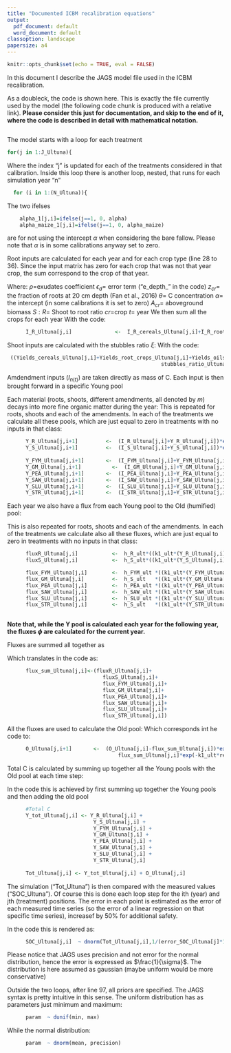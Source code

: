 ---
title: "Documented ICBM recalibration equations"
output:
  pdf_document: default
  word_document: default
classoption: landscape
papersize: a4
---



```{r setup, include=FALSE}
knitr::opts_chunk$set(echo = TRUE, eval = FALSE)
```

In this document I describe the JAGS model file used in the ICBM recalibration. 

As a doubleck, the code is shown here. This is exactly the file currently used by the model (the following code chunk is produced with a relative link).
**Please consider this just for documentation, and skip to the end of it, where the code is described in detail with mathematical notation.**

```{r, code=xfun::read_utf8('JAGS_ICBM_3.1_Ultuna_multitreat_9treat_unif.R'), attr.source='.numberLines', size="tiny", tidy: (TRUE)}
```


The model starts with a loop for each treatment 
```{r eval=FALSE}
for(j in 1:J_Ultuna){  
```
Where the index "j" is updated for each of the treatments considered in that calibration. Inside this loop there is another loop, nested, that runs for each simulation year "n"
```{r eval=FALSE}   
  for (i in 1:(N_Ultuna)){
``` 


\section{Inputs (lines 24 to 38)}

The two ifelses
```{r eval=FALSE}   
    alpha_1[j,i]=ifelse(j==1, 0, alpha) 
    alpha_maize_1[j,i]=ifelse(j==1, 0, alpha_maize) 
``` 
are for not using the intercept $\alpha$ when considering the bare fallow. Please note that $\alpha$ is in some calibrations anyway set to zero. 



Root inputs are calculated for each year and for each crop type (line 28 to 36). 
Since the input matrix has zero for each crop that was not that year crop, the sum correspond to the crop of that year. 
\begin{equation}
I_{R (c,t)}=(1+\rho) \cdot \epsilon_d \cdot z \cdot \theta \cdot (\alpha \cdot A_{cr} \cdot \frac{1}{S:R_s})
\end{equation}

Where:
$\rho$=exudates coefficient 
$\epsilon_d$= error term ("e_depth_" in the code) 
$z_{cr}$= the fraction of roots at 20 cm depth (Fan et al., 2016) 
$\theta$= C concentration 
$\alpha$= the intercept (in some calibrations it is set to zero) 
$A_{cr}$= aboveground biomass 
$S:R$= Shoot to root ratio 
$cr$=crop 
$t$= year 
We then sum all the crops for each year 
\begin{equation}
I_{R(t)}=\sum_{1...s}I_{R (s,t)} 
\end{equation}
With the code:
```{r eval=FALSE}   
      I_R_Ultuna[j,i]              <-  I_R_cereals_Ultuna[j,i]+I_R_root_crops_Ultuna[j,i]+I_R_oilseeds_Ultuna[j,i]+I_R_maize_Ultuna[j,i]
```


Shoot inputs are calculated with the stubbles ratio $\xi$:
\begin{equation}
I_{S (s,t)}= A_s \cdot \xi \cdot \theta 
\end{equation}
With the code:
```{r eval=FALSE}   
 ((Yields_cereals_Ultuna[j,i]+Yields_root_crops_Ultuna[j,i]+Yields_oilseeds_Ultuna[j,i])*
                                                  stubbles_ratio_Ultuna+Yields_maize_Ultuna[j,i]*stubbles_ratio_Ultuna_maize)*C_percent
```

Amdendment inputs ($I_{n (t)}$) are taken directly as mass of C. Each input is then brought forward in a specific Young pool

\section{Young pool}
Each material (roots, shoots, different amendments, all denoted by $m$) decays into more fine organic matter during the year:
\begin{equation}
Y_{m(t+1)}=\left( I_{m (t)}+Y_{n(t)} \right) \cdot e^{-k \cdot r_e}
\end{equation}
This is repeated for roots, shoots and each of the amendments. In each of the treatments we calculate all these pools, which are just equal to zero in treatments with no inputs in that class:
```{r eval=FALSE}   
      Y_R_Ultuna[j,i+1] 		<-  (I_R_Ultuna[j,i]+Y_R_Ultuna[j,i])*exp(-k1_ult*re_Ultuna[j,i])
      Y_S_Ultuna[j,i+1] 		<-  (I_S_Ultuna[j,i]+Y_S_Ultuna[j,i])*exp(-k1_ult*re_Ultuna[j,i])
      
      Y_FYM_Ultuna[j,i+1] 		<-  (I_FYM_Ultuna[j,i]+Y_FYM_Ultuna[j,i])*exp(-k1_ult*re_Ultuna[j,i])
      Y_GM_Ultuna[j,i+1] 		  <-  (I_GM_Ultuna[j,i]+Y_GM_Ultuna[j,i])*exp(-k1_ult*re_Ultuna[j,i])
      Y_PEA_Ultuna[j,i+1] 		<-  (I_PEA_Ultuna[j,i]+Y_PEA_Ultuna[j,i])*exp(-k1_ult*re_Ultuna[j,i])
      Y_SAW_Ultuna[j,i+1] 		<-  (I_SAW_Ultuna[j,i]+Y_SAW_Ultuna[j,i])*exp(-k1_ult*re_Ultuna[j,i])
      Y_SLU_Ultuna[j,i+1] 		<-  (I_SLU_Ultuna[j,i]+Y_SLU_Ultuna[j,i])*exp(-k1_ult*re_Ultuna[j,i])
      Y_STR_Ultuna[j,i+1] 		<-  (I_STR_Ultuna[j,i]+Y_STR_Ultuna[j,i])*exp(-k1_ult*re_Ultuna[j,i])
```
  


\section{Fluxes}
Each year we also have a flux from each Young pool to the Old (humified) pool:
\begin{equation}
\Phi_{n(t)}=h_m \cdot \frac{k_1 \cdot \left( I_{m (t)}+Y_{m(t)} \right)}{ k_2-k_1 }
\end{equation}

This is also repeated for roots, shoots and each of the amendments. In each of the treatments we calculate also all these fluxes, which are just equal to zero in treatments with no inputs in that class:

```{r eval=FALSE}   
      fluxR_Ultuna[j,i] 		  <-  h_R_ult*((k1_ult*(Y_R_Ultuna[j,i]+I_R_Ultuna[j,i]))/(k2_ult-k1_ult))
      fluxS_Ultuna[j,i] 		  <-  h_S_ult*((k1_ult*(Y_S_Ultuna[j,i]+I_S_Ultuna[j,i]))/(k2_ult-k1_ult))

      flux_FYM_Ultuna[j,i] 		  <-  h_FYM_ult *((k1_ult*(Y_FYM_Ultuna[j,i]+I_FYM_Ultuna[j,i]))/(k2_ult-k1_ult))
      flux_GM_Ultuna[j,i] 		  <-  h_S_ult   *((k1_ult*(Y_GM_Ultuna[j,i] +I_GM_Ultuna[j,i])) /(k2_ult-k1_ult))
      flux_PEA_Ultuna[j,i] 		  <-  h_PEA_ult *((k1_ult*(Y_PEA_Ultuna[j,i]+I_PEA_Ultuna[j,i]))/(k2_ult-k1_ult))
      flux_SAW_Ultuna[j,i] 		  <-  h_SAW_ult *((k1_ult*(Y_SAW_Ultuna[j,i]+I_SAW_Ultuna[j,i]))/(k2_ult-k1_ult))
      flux_SLU_Ultuna[j,i] 		  <-  h_SLU_ult *((k1_ult*(Y_SLU_Ultuna[j,i]+I_SLU_Ultuna[j,i]))/(k2_ult-k1_ult))
      flux_STR_Ultuna[j,i] 		  <-  h_S_ult   *((k1_ult*(Y_STR_Ultuna[j,i]+I_STR_Ultuna[j,i]))/(k2_ult-k1_ult))
      
```
**Note that, while the Y pool is calculated each year for the following year, the fluxes $\phi$ are calculated for the current year.**

Fluxes are summed all together as 
\begin{equation}
\Phi = \sum_{1...m} \left( \phi_{m(t)} \right)
\end{equation}

Which translates in the code as:

```{r eval=FALSE}   

      flux_sum_Ultuna[j,i]<-(fluxR_Ultuna[j,i]+
                               fluxS_Ultuna[j,i]+
                               flux_FYM_Ultuna[j,i]+
                               flux_GM_Ultuna[j,i]+
                               flux_PEA_Ultuna[j,i]+
                               flux_SAW_Ultuna[j,i]+
                               flux_SLU_Ultuna[j,i]+
                               flux_STR_Ultuna[j,i])
```

\section{Humified pool}
All the fluxes are used to calculate the Old pool:
\begin{equation}
O_{(t+1)}= \left(O_{(t)}- \Phi  \right)  \cdot e^{-k_2 r_e}+
\Phi \cdot e^{-k_1 r_e} 
\end{equation}
Which corresponds int he code to:
```{r eval=FALSE}   
      O_Ultuna[j,i+1]   	<-  (O_Ultuna[j,i]-flux_sum_Ultuna[j,i])*exp(-k2_ult*re_Ultuna[j,i]) + 
                                    flux_sum_Ultuna[j,i]*exp(-k1_ult*re_Ultuna[j,i])
```




\section{Total C}
Total C is calculated by summing up together all the Young pools with the Old pool at each time step:


\begin{equation}
SOC_{(t)}= 
\sum_{1...n} \left(Y_{n(t)} \right) + O_{(t)}
\end{equation}
In the code this is achieved by first summing up together the Young pools and then adding the old pool
```{r eval=FALSE}   
      #Total C
      Y_tot_Ultuna[j,i] <- Y_R_Ultuna[j,i] +
                            Y_S_Ultuna[j,i] +
                            Y_FYM_Ultuna[j,i] +
                            Y_GM_Ultuna[j,i] +
                            Y_PEA_Ultuna[j,i] +
                            Y_SAW_Ultuna[j,i] +
                            Y_SLU_Ultuna[j,i] +
                            Y_STR_Ultuna[j,i]
      
      Tot_Ultuna[j,i] <- Y_tot_Ultuna[j,i] + O_Ultuna[j,i]
```


\section{Comparing with the results}
The simulation ("Tot_Ultuna") is then compared with the measured values ("SOC_Ultuna"). Of course this is done each loop step for the ith (year) and jth (treatment) positions. 
The error in each point is estimated as the error of each measured time series (so the error of a linear regression on that specific time series), increasef by 50% for additional safety.
\begin{equation}
SOC_{measured} \sim \mathcal{N}(SOC_{simulated}, 1.5\sigma_{SOC_{measured}})
\end{equation}

In the code this is rendered as:
```{r eval=FALSE}   
      SOC_Ultuna[j,i]  ~ dnorm(Tot_Ultuna[j,i],1/(error_SOC_Ultuna[j]*1.5))
```
Please notice that JAGS uses precision and not error for the normal distribution, hence the error is expressed as $\frac{1}{\sigma}$. The distribution is here assumed as gaussian (maybe uniform would be more conservative)


\section{The priors}
Outside the two loops, after line 97, all priors are specified.
The JAGS syntax is pretty intuitive in this sense. The uniform distribution has as parameters just minimum and maximum:
```{r eval=FALSE}   
      param  ~ dunif(min, max)
```
While the normal distribution:
```{r eval=FALSE}   
      param  ~ dnorm(mean, precision)
```